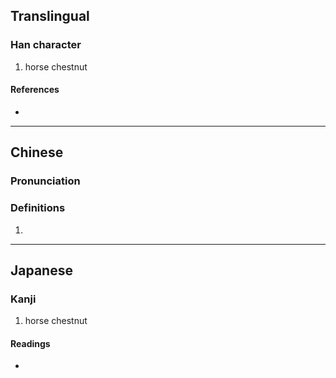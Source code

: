 {{also|栃}}
{{character info/new}}
==Translingual==

===Han character===
{{Han char|rn=75|rad=木|as=15|sn=19|four=|canj=DMTB|ids=⿰木厲}}

# horse chestnut

====References====
* {{Han ref|kx=0560.070|dkj=15800|hdz=21313.030|uh=6AD4|ud=27348}}

----

==Chinese==
{{zh-forms}}

===Pronunciation===
{{zh-pron
|m=lì
|c=lai6
|cat=
}}

===Definitions===
{{zh-hanzi}}

# {{rfdef|zh}}

----

==Japanese==

===Kanji===
{{ja-kanji|grade=|rs=木15}}

# horse chestnut

====Readings====
* {{ja-readings|on=[[れい]] (rei)|kun=}}